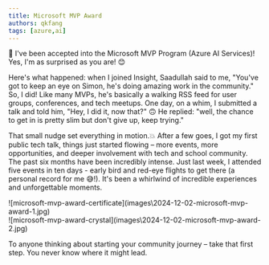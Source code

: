 ```yaml
---
title: Microsoft MVP Award
authors: qkfang
tags: [azure,ai]
---
```


🎉 I've been accepted into the Microsoft MVP Program (Azure AI Services)! Yes, I'm as surprised as you are! 😊

Here's what happened: when I joined Insight, Saadullah said to me, "You've got to keep an eye on Simon, he's doing amazing work in the community." So, I did! Like many MVPs, he's basically a walking RSS feed for user groups, conferences, and tech meetups. One day, on a whim, I submitted a talk and told him, "Hey, I did it, now that?" 🙃 He replied: "well, the chance to get in is pretty slim but don't give up, keep trying." 

That small nudge set everything in motion.💥 After a few goes, I got my first public tech talk, things just started flowing – more events, more opportunities, and deeper involvement with tech and school community. The past six months have been incredibly intense. Just last week, I attended five events in ten days - early bird and red-eye flights to get there (a personal record for me 😅!). It's been a whirlwind of incredible experiences and unforgettable moments.

<div className="img-grid">
  <div className="img-item">
    ![microsoft-mvp-award-certificate](images\2024-12-02-microsoft-mvp-award-1.jpg)
  </div>
  <div className="img-item">
    ![microsoft-mvp-award-crystal](images\2024-12-02-microsoft-mvp-award-2.jpg)
  </div>
</div>

To anyone thinking about starting your community journey – take that first step. You never know where it might lead.

